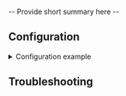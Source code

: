 

<ComponentHeader meta={ComponentMetadata} />

-- Provide short summary here --

## Configuration

<details>
  <summary>Configuration example</summary>

```yaml
Config example here
```

</details>

<ComponentConfiguration meta={ComponentMetadata} config={config} />

## Troubleshooting

<ComponentTroubleshooting meta={ComponentMetadata} />
